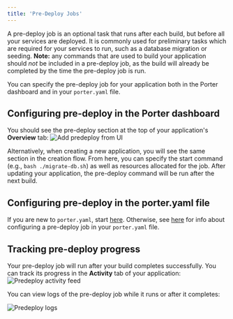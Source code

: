 ```yaml
---
title: 'Pre-Deploy Jobs'
---
```


A pre-deploy job is an optional task that runs after each build, but before all your services are deployed.
It is commonly used for preliminary tasks which are required for your services to run, such as a database migration or seeding.
**Note:** any commands that are used to build your application should _not_ be included in a pre-deploy job, as the build will already be completed by the time the pre-deploy job is run.

You can specify the pre-deploy job for your application both in the Porter dashboard and in your `porter.yaml` file.

## Configuring pre-deploy in the Porter dashboard

You should see the pre-deploy section at the top of your application's **Overview** tab:
![Add predeploy from UI](/images/deploying-applications/add-pre-deploy.png)

Alternatively, when creating a new application, you will see the same section in the creation flow. From here, you can specify the start command (e.g., `bash ./migrate-db.sh`) as well as resources allocated for the job.
After updating your application, the pre-deploy command will be run after the next build.

## Configuring pre-deploy in the porter.yaml file

If you are new to `porter.yaml`, start [here](/deploy/configuration-as-code). Otherwise, see [here](/deploy/configuration-as-code/services/predeploy) for info about configuring a pre-deploy job in your `porter.yaml` file.

## Tracking pre-deploy progress

Your pre-deploy job will run after your build completes successfully. You can track its progress in the **Activity** tab of your application:
![Predeploy activity feed](/images/deploying-applications/pre-deploy-activity-feed.png)

You can view logs of the pre-deploy job while it runs or after it completes:

![Predeploy logs](/images/deploying-applications/pre-deploy-logs.png)
